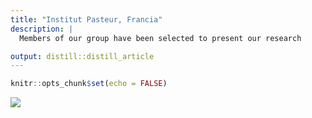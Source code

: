 ```yaml
---
title: "Institut Pasteur, Francia"
description: |
  Members of our group have been selected to present our research

output: distill::distill_article
---
```


```r
knitr::opts_chunk$set(echo = FALSE)
```
![](ipasteur.png)





